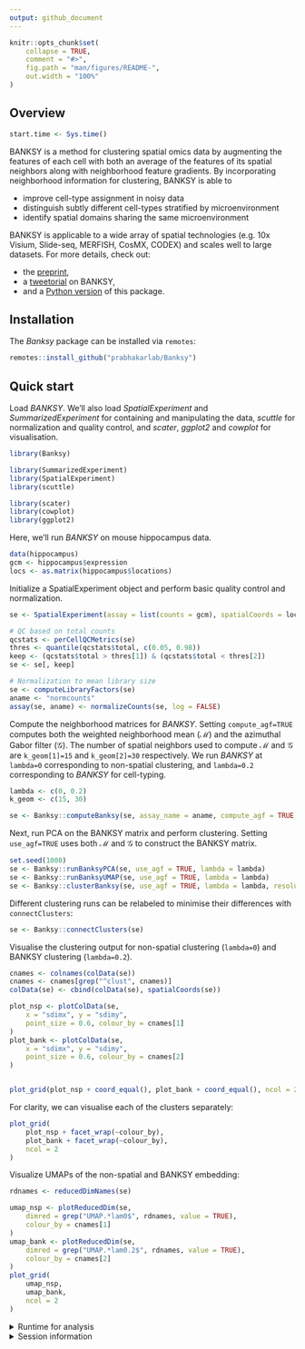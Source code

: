 ```yaml
---
output: github_document
---
```


<!-- README.md is generated from README.Rmd. Please edit that file -->

```r
knitr::opts_chunk$set(
    collapse = TRUE,
    comment = "#>",
    fig.path = "man/figures/README-",
    out.width = "100%"
)
```

## Overview

```r
start.time <- Sys.time()
```

BANKSY is a method for clustering spatial omics data by augmenting the
features of each cell with both an average of the features of its spatial 
neighbors along with neighborhood feature gradients. By incorporating 
neighborhood information for clustering, BANKSY is able to

- improve cell-type assignment in noisy data
- distinguish subtly different cell-types stratified by microenvironment
- identify spatial domains sharing the same microenvironment

BANKSY is applicable to a wide array of spatial technologies (e.g. 10x Visium, 
Slide-seq, MERFISH, CosMX, CODEX) and scales well to large datasets. For more 
details, check out:

- the [preprint](https://www.biorxiv.org/content/10.1101/2022.04.14.488259v1),
- a [tweetorial](https://twitter.com/vipul1891/status/1515323372535644166?s=20&t=Bc6rz8VeWWptF67FejGYfQ) on BANKSY, 
- and a [Python version](https://github.com/prabhakarlab/Banksy_py) of this package. 

## Installation

The *Banksy* package can be installed via `remotes`:

```r
remotes::install_github("prabhakarlab/Banksy")
```

## Quick start

Load *BANKSY*. We'll also load *SpatialExperiment* and *SummarizedExperiment* 
for containing and manipulating the data, *scuttle* for normalization 
and quality control, and *scater*, *ggplot2* and *cowplot* for visualisation.

```r
library(Banksy)

library(SummarizedExperiment)
library(SpatialExperiment)
library(scuttle)

library(scater)
library(cowplot)
library(ggplot2)
```

Here, we'll run *BANKSY* on mouse hippocampus data. 

```r
data(hippocampus)
gcm <- hippocampus$expression
locs <- as.matrix(hippocampus$locations)
```

Initialize a SpatialExperiment object and perform basic quality control and 
normalization. 

```r
se <- SpatialExperiment(assay = list(counts = gcm), spatialCoords = locs)

# QC based on total counts
qcstats <- perCellQCMetrics(se)
thres <- quantile(qcstats$total, c(0.05, 0.98))
keep <- (qcstats$total > thres[1]) & (qcstats$total < thres[2])
se <- se[, keep]

# Normalization to mean library size
se <- computeLibraryFactors(se)
aname <- "normcounts"
assay(se, aname) <- normalizeCounts(se, log = FALSE)
```

Compute the neighborhood matrices for *BANKSY*. Setting `compute_agf=TRUE` 
computes both the weighted neighborhood mean ($\mathcal{M}$) and the azimuthal 
Gabor filter ($\mathcal{G}$). The number of spatial neighbors used to compute 
$\mathcal{M}$ and $\mathcal{G}$ are `k_geom[1]=15` and `k_geom[2]=30` 
respectively. We run *BANKSY* at `lambda=0` corresponding to non-spatial 
clustering, and `lambda=0.2` corresponding to  *BANKSY* for cell-typing.

```r
lambda <- c(0, 0.2)
k_geom <- c(15, 30)

se <- Banksy::computeBanksy(se, assay_name = aname, compute_agf = TRUE, k_geom = k_geom)
```

Next, run PCA on the BANKSY matrix and perform clustering. Setting 
`use_agf=TRUE` uses both $\mathcal{M}$ and $\mathcal{G}$ to construct the 
BANKSY matrix.

```r
set.seed(1000)
se <- Banksy::runBanksyPCA(se, use_agf = TRUE, lambda = lambda)
se <- Banksy::runBanksyUMAP(se, use_agf = TRUE, lambda = lambda)
se <- Banksy::clusterBanksy(se, use_agf = TRUE, lambda = lambda, resolution = 1.2)
```

Different clustering runs can be relabeled to minimise their differences with 
`connectClusters`:

```r
se <- Banksy::connectClusters(se)
```

Visualise the clustering output for non-spatial clustering (`lambda=0`) and
BANKSY clustering (`lambda=0.2`).

```r
cnames <- colnames(colData(se))
cnames <- cnames[grep("^clust", cnames)]
colData(se) <- cbind(colData(se), spatialCoords(se))

plot_nsp <- plotColData(se,
    x = "sdimx", y = "sdimy",
    point_size = 0.6, colour_by = cnames[1]
)
plot_bank <- plotColData(se,
    x = "sdimx", y = "sdimy",
    point_size = 0.6, colour_by = cnames[2]
)


plot_grid(plot_nsp + coord_equal(), plot_bank + coord_equal(), ncol = 2)
```

For clarity, we can visualise each of the clusters separately:

```r
plot_grid(
    plot_nsp + facet_wrap(~colour_by),
    plot_bank + facet_wrap(~colour_by),
    ncol = 2
)
```

Visualize UMAPs of the non-spatial and BANKSY embedding:

```r
rdnames <- reducedDimNames(se)

umap_nsp <- plotReducedDim(se,
    dimred = grep("UMAP.*lam0$", rdnames, value = TRUE),
    colour_by = cnames[1]
)
umap_bank <- plotReducedDim(se,
    dimred = grep("UMAP.*lam0.2$", rdnames, value = TRUE),
    colour_by = cnames[2]
)
plot_grid(
    umap_nsp,
    umap_bank,
    ncol = 2
)
```

<details>
    <summary>Runtime for analysis</summary>

```r
Sys.time() - start.time
```

</details>

<details>
    <summary>Session information</summary>

```r
sessionInfo()
```

</details>


